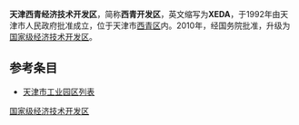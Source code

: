 '''天津西青经济技术开发区'''，简称'''西青开发区'''，英文缩写为'''XEDA'''，于1992年由天津市人民政府批准成立，位于天津市[[西青区|西青区]]内。2010年，经国务院批准，升级为[[国家级经济技术开发区|国家级经济技术开发区]]。
== 参考条目 ==
*[[天津市工业园区列表|天津市工业园区列表]]

{{国家级经济技术开发区}} 
[[Category:国家级经济技术开发区|]]